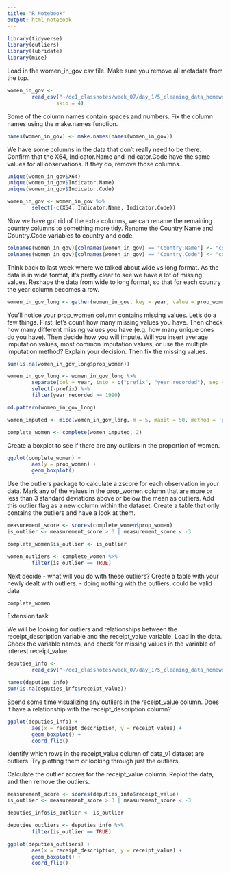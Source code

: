 ```yaml
---
title: "R Notebook"
output: html_notebook
---
```


```r
library(tidyverse)
library(outliers)
library(lubridate)
library(mice)
```

Load in the women_in_gov csv file. Make sure you remove all metadata from the
top.
```r
women_in_gov <- 
        read_csv("~/de1_classnotes/week_07/day_1/5_cleaning_data_homework/data/women_in_gov.csv",
                skip = 4)
```

Some of the column names contain spaces and numbers. Fix the column names using 
the make.names function.
```r
names(women_in_gov) <- make.names(names(women_in_gov))
```

We have some columns in the data that don’t really need to be there. Confirm 
that the X64, Indicator.Name and Indicator.Code have the same values for all 
observations. If they do, remove those columns.
```r
unique(women_in_gov$X64)
unique(women_in_gov$Indicator.Name)
unique(women_in_gov$Indicator.Code)

women_in_gov <- women_in_gov %>%
        select(-c(X64, Indicator.Name, Indicator.Code))
```

Now we have got rid of the extra columns, we can rename the remaining country
columns to something more tidy. Rename the Country.Name and Country.Code 
variables to country and code.
```r
colnames(women_in_gov)[colnames(women_in_gov) == "Country.Name"] <- "country"
colnames(women_in_gov)[colnames(women_in_gov) == "Country.Code"] <- "code"
```

Think back to last week where we talked about wide vs long format. As the data 
is in wide format, it’s pretty clear to see we have a lot of missing values. 
Reshape the data from wide to long format, so that for each country the year 
column becomes a row.
```r
women_in_gov_long <- gather(women_in_gov, key = year, value = prop_women, X1960:X2018)
```

You’ll notice your prop_women column contains missing values. Let’s do a few 
things. First, let’s count how many missing values you have. Then check how many
different missing values you have (e.g. how many unique ones do you have). Then
decide how you will impute. Will you insert average imputation values, most 
common imputation values, or use the multiple imputation method? Explain your
decision. Then fix the missing values.
```r
sum(is.na(women_in_gov_long$prop_women))

women_in_gov_long <- women_in_gov_long %>%
        separate(col = year, into = c("prefix", "year_recorded"), sep = "X",  remove = TRUE) %>%
        select(-prefix) %>%
        filter(year_recorded >= 1990)
```

```r
md.pattern(women_in_gov_long)

women_imputed <- mice(women_in_gov_long, m = 5, maxit = 50, method = 'pmm')
```

```r
complete_women <- complete(women_imputed, 2)
```

Create a boxplot to see if there are any outliers in the proportion of women.
```r
ggplot(complete_women) +
        aes(y = prop_women) +
        geom_boxplot()
```

Use the outliers package to calculate a zscore for each observation in your 
data. Mark any of the values in the prop_women column that are more or less than
3 standard deviations above or below the mean as outliers. Add this outlier flag
as a new column within the dataset. Create a table that only contains the 
outliers and have a look at them.
```r
measurement_score <- scores(complete_women$prop_women)
is_outlier <- measurement_score > 3 | measurement_score < -3

complete_women$is_outlier <- is_outlier

women_outliers <- complete_women %>%
        filter(is_outlier == TRUE)
```

Next decide - what will you do with these outliers? Create a table with your 
newly dealt with outliers.
- doing nothing with the outliers,  could be valid data
```r
complete_women
```

Extension task

We will be looking for outliers and relationships between the 
receipt_description variable and the receipt_value variable. Load in the data.
Check the variable names, and check for missing values in the variable of
interest receipt_value.
```r
deputies_info <- 
        read_csv("~/de1_classnotes/week_07/day_1/5_cleaning_data_homework/data/deputies_info.csv")

names(deputies_info)
sum(is.na(deputies_info$receipt_value))
```

Spend some time visualizing any outliers in the receipt_value column. Does it 
have a relationship with the receipt_description column?
```r
ggplot(deputies_info) +
        aes(x = receipt_description, y = receipt_value) +
        geom_boxplot() +
        coord_flip()
```

Identify which rows in the receipt_value column of data_v1 dataset are outliers.
Try plotting them or looking through just the outliers.

Calculate the outlier zcores for the receipt_value column. Replot the data, and 
then remove the outliers.
```r
measurement_score <- scores(deputies_info$receipt_value)
is_outlier <- measurement_score > 3 | measurement_score < -3

deputies_info$is_outlier <- is_outlier

deputies_outliers <- deputies_info %>%
        filter(is_outlier == TRUE)

ggplot(deputies_outliers) +
        aes(x = receipt_description, y = receipt_value) +
        geom_boxplot() +
        coord_flip()
```
